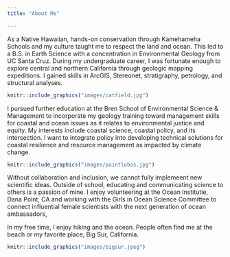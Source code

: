 ```yaml
---
title: "About Me"

---
```


As a Native Hawaiian, hands-on conservation through Kamehameha Schools and my culture taught me to respect the land and ocean. This led to a B.S. in Earth Science with a concentration in Environmental Geology from UC Santa Cruz. During my undergraduate career, I was fortunate enough to explore central and northern California through geologic mapping expeditions. I gained skills in ArcGIS, Stereonet, stratigraphy, petrology, and structural analyses. 


```r
knitr::include_graphics("images/catfield.jpg")
```


I pursued further education at the Bren School of Environmental Science & Management to incorporate my geology training toward management skills for coastal and ocean issues as it relates to environmental justice and equity. My interests include coastal science, coastal policy, and its intersection. I want to integrate policy into developing technical solutions for coastal resilience and resource management as impacted by climate change. 



```r
knitr::include_graphics("images/pointlobos.jpg")
```


Without collaboration and inclusion, we cannot fully implemeent new scientific ideas. Outside of school, educating and communicating science to others is a passion of mine. I enjoy volunteering at the Ocean Institutie, Dana Point, CA and working with the Girls in Ocean Science Committee to connect influential female scientists with the next generation of ocean ambassadors, 


In my free time, I enjoy hiking and the ocean. People often find me at the beach or my favorite place, Big Sur, California.  


```r
knitr::include_graphics("images/bigsur.jpeg")
```